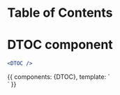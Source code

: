 
<Meta title="Elements|Table of Contents" component={DTOC} />

# Table of Contents

<Props of={DTOC} />

# DTOC component
```jsx
<DTOC />
```

<Preview >
    <Story name="Table of Contents">
        {{
            components: {DTOC},
            template: `
            <div>
                <DTOC :data="[{name:'Mission', icon:'chatbox-line'}, {name: 'People', icon:'person-lines'}, {name: 'Oppurtunities', icon:'lightbulb-1'}, {name: 'How to Cite CCV', icon:'carrot-right'}]" name="newtable"/>
            </div>
            `
        }}
    </Story>
</Preview>